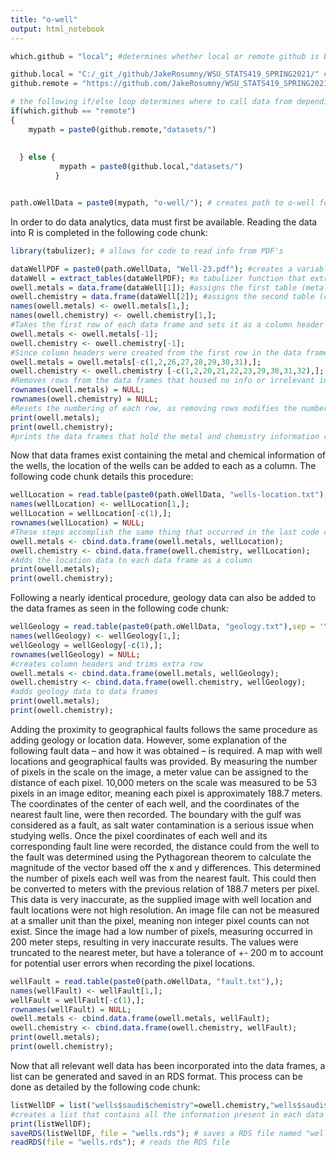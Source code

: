 ```yaml
---
title: "o-well"
output: html_notebook
---
```


```r

which.github = "local"; #determines whether local or remote github is being used (this case will use local)

github.local = "C:/_git_/github/JakeRosumny/WSU_STATS419_SPRING2021/" #local directory of github on my PC
github.remote = "https://github.com/JakeRosumny/WSU_STATS419_SPRING2021/" #remote github directory

# the following if/else loop determines where to call data from depending on if local or remote github is used. 
if(which.github == "remote")
{
    mypath = paste0(github.remote,"datasets/")
    
  
  } else {
           mypath = paste0(github.local,"datasets/")
          }


path.oWellData = paste0(mypath, "o-well/"); # creates path to o-well folder in datasets
```

In order to do data analytics, data must first be available. Reading the data into R is completed in the following code chunk:


```r
library(tabulizer); # allows for code to read info from PDF's

dataWellPDF = paste0(path.oWellData, "Well-23.pdf"); #creates a variable for the Well-23.PDF file that resides in path.oWellData 
dataWell = extract_tables(dataWellPDF); #a tabulizer function that extracts tables from a PDF, which are stored in the variable dataWell
owell.metals = data.frame(dataWell[1]); #assigns the first table (metal info) stored in dataWell to a data frame
owell.chemistry = data.frame(dataWell[2]); #assigns the second table (chemistry info) stored in dataWell to a data frame
names(owell.metals) <- owell.metals[1,]; 
names(owell.chemistry) <- owell.chemistry[1,];
#Takes the first row of each data frame and sets it as a column header
owell.metals <- owell.metals[-1];
owell.chemistry <- owell.chemistry[-1];
#Since column headers were created from the first row in the data frame, two identical rows now exist. This code removes row 1 from each data frame, which is the non-column header version
owell.metals = owell.metals[-c(1,2,26,27,28,29,30,31),];
owell.chemistry <- owell.chemistry [-c(1,2,20,21,22,23,29,30,31,32),];
#Removes rows from the data frames that housed no info or irrelevant info
rownames(owell.metals) = NULL;
rownames(owell.chemistry) = NULL;
#Resets the numbering of each row, as removing rows modifies the number of the row past the deletion point
print(owell.metals);
print(owell.chemistry);
#prints the data frames that hold the metal and chemistry information regarding the wells
```

Now that data frames exist containing the metal and chemical information of the wells, the location of the wells can be added to each as a column. The following code chunk details this procedure:

```r
wellLocation = read.table(paste0(path.oWellData, "wells-location.txt"), sep = "|"); #reads the data in the wells-location.txt file found in the oWellData path, stores in variable wellLocation. Values are separated with "|" in the text doc, so the read.table function is told to count a | as a separation
names(wellLocation) <- wellLocation[1,];
wellLocation = wellLocation[-c(1),];
rownames(wellLocation) = NULL;
#These steps accomplish the same thing that occurred in the last code chunk by creating table headers for the data and removing any duplicate or unnecessary info 
owell.metals <- cbind.data.frame(owell.metals, wellLocation);
owell.chemistry <- cbind.data.frame(owell.chemistry, wellLocation);
#Adds the location data to each data frame as a column
print(owell.metals);
print(owell.chemistry);
```

Following a nearly identical procedure, geology data can also be added to the data frames as seen in the following code chunk:

```r
wellGeology = read.table(paste0(path.oWellData, "geology.txt"),sep = '\n'); #reads geology data
names(wellGeology) <- wellGeology[1,];
wellGeology = wellGeology[-c(1),];
rownames(wellGeology) = NULL;
#creates column headers and trims extra row
owell.metals <- cbind.data.frame(owell.metals, wellGeology);
owell.chemistry <- cbind.data.frame(owell.chemistry, wellGeology);
#adds geology data to data frames
print(owell.metals);
print(owell.chemistry);
```

Adding the proximity to geographical faults follows the same procedure as adding geology or location data. However, some explanation of the following fault data -- and how it was obtained -- is required. A map with well locations and geographical faults was provided. By measuring the number of pixels in the scale on the image, a meter value can be assigned to the distance of each pixel. 10,000 meters on the scale was measured to be 53 pixels in an image editor, meaning each pixel is approximately 188.7 meters. The coordinates of the center of each well, and the coordinates of the nearest fault line, were then recorded. The boundary with the gulf was considered as a fault, as salt water contamination is a serious issue when studying wells. Once the pixel coordinates of each well and its corresponding fault line were recorded, the distance could from the well to the fault was determined using the Pythagorean theorem to calculate the magnitude of the vector based off the x and y differences. This determined the number of pixels each well was from the nearest fault. This could then be converted to meters with the previous relation of 188.7 meters per pixel. This data is very inaccurate, as the supplied image with well location and fault locations were not high resolution. An image file can not be measured at a smaller unit than the pixel, meaning non integer pixel counts can not exist. Since the image had a low number of pixels, measuring occurred in 200 meter steps, resulting in very inaccurate results. The values were truncated to the nearest meter, but have a tolerance of +- 200 m to account for potential user errors when recording the pixel locations. 
```r
wellFault = read.table(paste0(path.oWellData, "fault.txt"),);
names(wellFault) <- wellFault[1,];
wellFault = wellFault[-c(1),];
rownames(wellFault) = NULL;
owell.metals <- cbind.data.frame(owell.metals, wellFault);
owell.chemistry <- cbind.data.frame(owell.chemistry, wellFault);
print(owell.metals);
print(owell.chemistry);
```

Now that all relevant well data has been incorporated into the data frames, a list can be generated and saved in an RDS format. This process can be done as detailed by the following code chunk:

```r
listWellDF = list("wells$saudi$chemistry"=owell.chemistry,"wells$saudi$metals"=owell.metals);
#creates a list that contains all the information present in each data frame
print(listWellDF);
saveRDS(listWellDF, file = "wells.rds"); # saves a RDS file named "wells.rds"
readRDS(file = "wells.rds"); # reads the RDS file
```